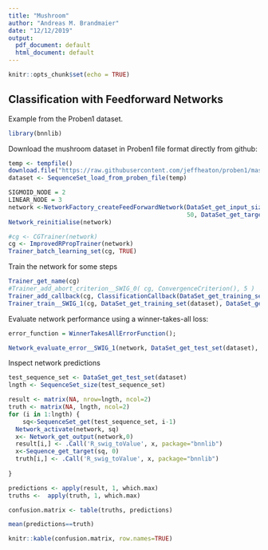 ```yaml
---
title: "Mushroom"
author: "Andreas M. Brandmaier"
date: "12/12/2019"
output:
  pdf_document: default
  html_document: default
---
```


```r
knitr::opts_chunk$set(echo = TRUE)
```


## Classification with Feedforward Networks

Example from the Proben1 dataset.

```r
library(bnnlib)
```

Download the mushroom dataset in Proben1 file format directly from github:

```r
temp <- tempfile()
download.file("https://raw.githubusercontent.com/jeffheaton/proben1/master/diabetes/diabetes1.dt",temp)
dataset <- SequenceSet_load_from_proben_file(temp)
```


```r

SIGMOID_NODE = 2
LINEAR_NODE = 3
network <-NetworkFactory_createFeedForwardNetwork(DataSet_get_input_size(dataset), 
                                                  50, DataSet_get_target_size(dataset), SIGMOID_NODE)
Network_reinitialise(network)

#cg <- CGTrainer(network)
cg <- ImprovedRPropTrainer(network)
Trainer_batch_learning_set(cg, TRUE)
```

Train the network for some steps

```r
Trainer_get_name(cg)
#Trainer_add_abort_criterion__SWIG_0( cg, ConvergenceCriterion(), 5 )
Trainer_add_callback(cg, ClassificationCallback(DataSet_get_training_set(dataset)), 5)
Trainer_train__SWIG_1(cg, DataSet_get_training_set(dataset), DataSet_get_validation_set(dataset), 100)
```

Evaluate network performance using a winner-takes-all loss:

```r
error_function = WinnerTakesAllErrorFunction();

Network_evaluate_error__SWIG_1(network, DataSet_get_test_set(dataset), error_function)

```

Inspect network predictions

```r
test_sequence_set <- DataSet_get_test_set(dataset)
lngth <- SequenceSet_size(test_sequence_set)

result <- matrix(NA, nrow=lngth, ncol=2)
truth <- matrix(NA, lngth, ncol=2)
for (i in 1:lngth) {
    sq<-SequenceSet_get(test_sequence_set, i-1)
  Network_activate(network, sq)
  x<- Network_get_output(network,0)
  result[i,] <- .Call('R_swig_toValue', x, package="bnnlib")
  x<-Sequence_get_target(sq, 0)
  truth[i,] <- .Call('R_swig_toValue', x, package="bnnlib")
  
}

predictions <- apply(result, 1, which.max)
truths <-  apply(truth, 1, which.max)

confusion.matrix <- table(truths, predictions)

mean(predictions==truth)

knitr::kable(confusion.matrix, row.names=TRUE)

```
